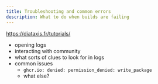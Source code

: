 ```yaml
---
title: Troubleshooting and common errors
description: What to do when builds are failing
---
```


https://diataxis.fr/tutorials/

- opening logs
- interacting with community
- what sorts of clues to look for in logs
- common issues
    - `ghcr.io: denied: permission_denied: write_package` 
    - what else?